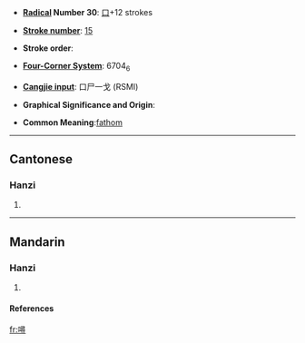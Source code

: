 * '''[[Wiktionary:Chinese radical index| Radical]] Number 30''': [[Wiktionary:Chinese radical index 口|口]]+12 strokes

* '''[[Wiktionary:Chinese total strokes index|Stroke number]]''': [[Wiktionary:Chinese total strokes index 15|15]]

* '''Stroke order''': 

* '''[[Wiktionary:Chinese four corner index|Four-Corner System]]''': 6704<sub>6</sub>

* '''[[Wiktionary:Chinese Cangjie index|Cangjie input]]''': 口尸一戈 (RSMI)

* '''Graphical Significance and Origin''': 

* '''Common Meaning''':[[fathom]]
----
==Cantonese==
===Hanzi===
{{yue-hanzi|jyut=|y=cham4}}
# {{defn|Cantonese}}
----
==Mandarin==
===Hanzi===
{{cmn-hanzi|pin=[[xún]] (xun2)|wg=hsün<sup>2</sup>}}
# {{defn|Mandarin}}


====References====
{{Han ref|kx=0209.151|dkj=04349|hdz=10687.050|uh=565A|ud=22106|bh=E540|bd=58688}}

[[fr:噚]]